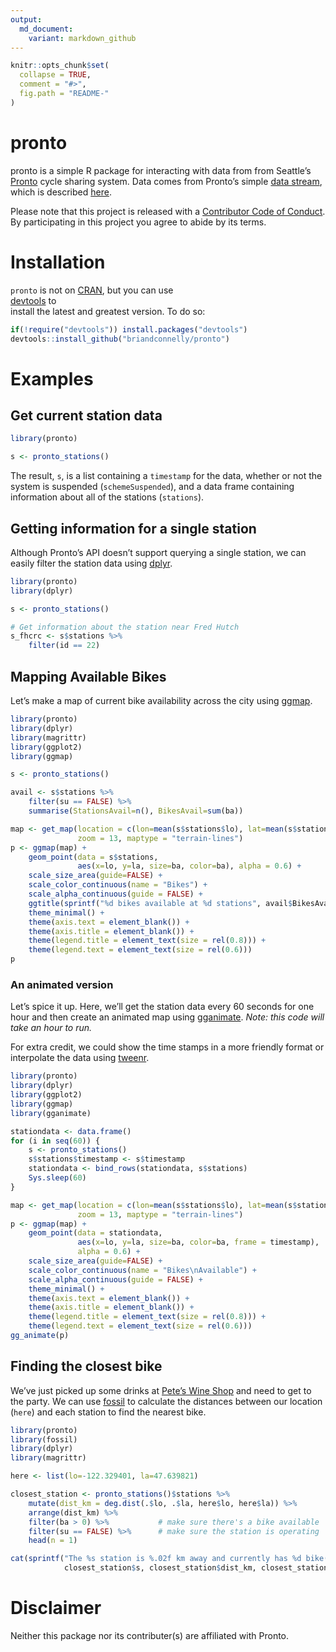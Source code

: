 ```yaml
---
output:
  md_document:
    variant: markdown_github
---
```


<!-- README.md is generated from README.Rmd. Please edit that file -->

```r
knitr::opts_chunk$set(
  collapse = TRUE,
  comment = "#>",
  fig.path = "README-"
)
```

# pronto                                                                    

pronto is a simple R package for interacting with data from from Seattle's [Pronto](http://www.prontocycleshare.com) cycle sharing system. Data comes from
Pronto's simple [data stream](https://secure.prontocycleshare.com/data/stations.json),
which is described [here](http://www.prontocycleshare.com/assets/pdf/JSON.pdf).

Please note that this project is released with a [Contributor Code of Conduct](CONDUCT.md).
By participating in this project you agree to abide by its terms.


# Installation                                                                  

`pronto` is not on [CRAN](http://cran.r-project.org/), but you can use      
[devtools](http://cran.r-project.org/web/packages/devtools/index.html) to       
install the latest and greatest version. To do so:                              

```r
if(!require("devtools")) install.packages("devtools")                       
devtools::install_github("briandconnelly/pronto")
```

# Examples

## Get current station data

```r
library(pronto)

s <- pronto_stations()
```

The result, `s`, is a list containing a `timestamp` for the data, whether or not
the system is suspended (`schemeSuspended`), and a data frame containing
information about all of the stations (`stations`).


## Getting information for a single station

Although Pronto's API doesn't support querying a single station, we can easily
filter the station data using [dplyr](https://cran.r-project.org/web/packages/dplyr/index.html).

```r
library(pronto)
library(dplyr)

s <- pronto_stations()

# Get information about the station near Fred Hutch
s_fhcrc <- s$stations %>%
    filter(id == 22)
```


## Mapping Available Bikes

Let's make a map of current bike availability across the city using [ggmap](https://github.com/dkahle/ggmap).

```r
library(pronto)
library(dplyr)
library(magrittr)
library(ggplot2)
library(ggmap)

s <- pronto_stations()

avail <- s$stations %>%
    filter(su == FALSE) %>%
    summarise(StationsAvail=n(), BikesAvail=sum(ba))

map <- get_map(location = c(lon=mean(s$stations$lo), lat=mean(s$stations$la)),
               zoom = 13, maptype = "terrain-lines")
p <- ggmap(map) +
    geom_point(data = s$stations,
               aes(x=lo, y=la, size=ba, color=ba), alpha = 0.6) +
    scale_size_area(guide=FALSE) +
    scale_color_continuous(name = "Bikes") +
    scale_alpha_continuous(guide = FALSE) +
    ggtitle(sprintf("%d bikes available at %d stations", avail$BikesAvail, avail$StationsAvail)) +
    theme_minimal() +
    theme(axis.text = element_blank()) +
    theme(axis.title = element_blank()) +
    theme(legend.title = element_text(size = rel(0.8))) +
    theme(legend.text = element_text(size = rel(0.6)))
p
```

### An animated version

Let's spice it up. Here, we'll get the station data every 60 seconds for one
hour and then create an animated map using [gganimate](https://github.com/dgrtwo/gganimate).
*Note: this code will take an hour to run.*

For extra credit, we could show the time stamps in a more friendly format or
interpolate the data using [tweenr](https://github.com/thomasp85/tweenr).

```r
library(pronto)
library(dplyr)
library(ggplot2)
library(ggmap)
library(gganimate)

stationdata <- data.frame()
for (i in seq(60)) {
    s <- pronto_stations()
    s$stations$timestamp <- s$timestamp
    stationdata <- bind_rows(stationdata, s$stations)
    Sys.sleep(60)
}

map <- get_map(location = c(lon=mean(s$stations$lo), lat=mean(s$stations$la)),
               zoom = 13, maptype = "terrain-lines")
p <- ggmap(map) +
    geom_point(data = stationdata,
               aes(x=lo, y=la, size=ba, color=ba, frame = timestamp),
               alpha = 0.6) +
    scale_size_area(guide=FALSE) +
    scale_color_continuous(name = "Bikes\nAvailable") +
    scale_alpha_continuous(guide = FALSE) +
    theme_minimal() +
    theme(axis.text = element_blank()) +
    theme(axis.title = element_blank()) +
    theme(legend.title = element_text(size = rel(0.8))) +
    theme(legend.text = element_text(size = rel(0.6)))
gg_animate(p)
```

## Finding the closest bike

We've just picked up some drinks at [Pete's Wine Shop](http://www.peteswineshop.com) and need to get to the party.
We can use [fossil](https://cran.r-project.org/web/packages/fossil/index.html) to calculate the distances between our location (`here`) and each station to find the nearest bike.


```r
library(pronto)
library(fossil)
library(dplyr)
library(magrittr)

here <- list(lo=-122.329401, la=47.639821)

closest_station <- pronto_stations()$stations %>%
    mutate(dist_km = deg.dist(.$lo, .$la, here$lo, here$la)) %>%
    arrange(dist_km) %>%
    filter(ba > 0) %>%           # make sure there's a bike available
    filter(su == FALSE) %>%      # make sure the station is operating
    head(n = 1)

cat(sprintf("The %s station is %.02f km away and currently has %d bike(s) available",
            closest_station$s, closest_station$dist_km, closest_station$ba))
```


# Disclaimer

Neither this package nor its contributer(s) are affiliated with Pronto.
